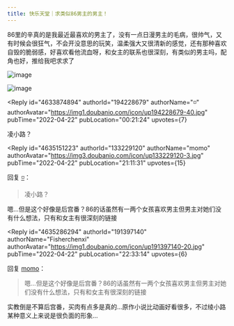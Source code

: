 ```yaml
---
title: 快乐天堂｜求类似86男主的男主！
---
```



<Forum groupName="动画番剧" groupUrl="https://www.douban.com/group/596353/" archivedAt="2025-05-16T16:35:49.406Z">
  <Post
    id="265115006"
    title="快乐天堂｜求类似86男主的男主！"
    url="https://www.douban.com/group/topic/265115006/?_spm_id=MTMzMjI5MTIw"
    pubTime="2022-09-08"
    highlightUserId="191397140"
  >
86里的辛真的是我最近最喜欢的男主了，没有一点日漫男主的毛病，很帅气，又有时候会很狂气，不会开没意思的玩笑，温柔强大又很清新的感觉，还有那种喜欢自毁的脆弱感，好喜欢看他流血呀，和女主的联系也很深刻，有类似的男主吗，配角也好，推给我吧求求了

![image](https://img3.doubanio.com/view/group_topic/l/public/p542927043.webp)

![image](https://img9.doubanio.com/view/group_topic/l/public/p542927044.webp)

<Reply
  id="4633874894"
  authorId="194228679"
  authorName="◽"
  authorAvatar="https://img1.doubanio.com/icon/up194228679-40.jpg"
  pubTime="2022-04-22"
  pubLocation="00:21:24"
  upvotes={7}
>
凌小路？
</Reply>

<Reply
  id="4635151223"
  authorId="133229120"
  authorName="momo"
  authorAvatar="https://img3.doubanio.com/icon/up133229120-3.jpg"
  pubTime="2022-04-22"
  pubLocation="21:11:31"
  upvotes={15}
>
回复 [◽](https://www.douban.com/people/194228679/)：
 > 凌小路？

嗯...但是这个好像是后宫番？86的话虽然有一两个女孩喜欢男主但男主对她们没有什么想法，只有和女主有很深刻的链接
</Reply>

<Reply
  id="4635286294"
  authorId="191397140"
  authorName="Fisherchenxi"
  authorAvatar="https://img1.doubanio.com/icon/up191397140-20.jpg"
  pubTime="2022-04-22"
  pubLocation="22:33:14"
  upvotes={6}
>
回复 [momo](https://www.douban.com/people/133229120/)：
 > 嗯...但是这个好像是后宫番？86的话虽然有一两个女孩喜欢男主但男主对她们没有什么想法，只有和女主有很深刻的链接

实教倒是不算后宫番，买肉有点多是真的...原作小说比动画好看很多，不过绫小路某种意义上来说是很负面的形象...
</Reply>
  </Post>
</Forum>
